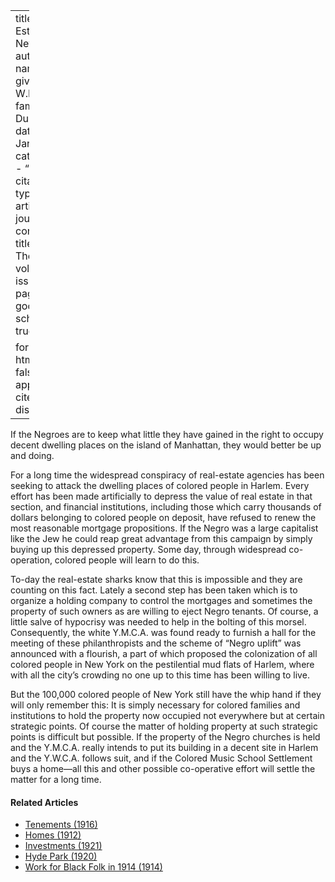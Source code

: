 
---
title: 'Real Estate in New York'
author:
  - name:
      given: W.E.B.
      family: Du Bois
date: Jan. 1914
categories: 
  - ""
citation: 
  type: article-journal
  container-title: The Crisis
  volume: 8
  issue: 3
  page: 128
google-scholar: true

format:
  html:
    toc: false
    appendix-cite-as: display
---



If the Negroes are to keep what little they have gained in the right to occupy decent dwelling places on the island of Manhattan, they would better be up and doing.

For a long time the widespread conspiracy of real-estate agencies has been seeking to attack the dwelling places of colored people in Harlem. Every effort has been made artificially to depress the value of real estate in that section, and financial institutions, including those which carry thousands of dollars belonging to colored people on deposit, have refused to renew the most reasonable mortgage propositions. If the Negro was a large capitalist like the Jew he could reap great advantage from this campaign by simply buying up this depressed property. Some day, through widespread co-operation, colored people will learn to do this.

To-day the real-estate sharks know that this is impossible and they are counting on this fact. Lately a second step has been taken which is to organize a holding company to control the mortgages and sometimes the property of such owners as are willing to eject Negro tenants. Of course, a little salve of hypocrisy was needed to help in the bolting of this morsel. Consequently, the white Y.M.C.A. was found ready to furnish a hall for the meeting of these philanthropists and the scheme of "Negro uplift" was announced with a flourish, a part of which proposed the colonization of all colored people in New York on the pestilential mud flats of Harlem, where with all the city's crowding no one up to this time has been willing to live.

But the 100,000 colored people of New York still have the whip hand if they will only remember this: It is simply necessary for colored families and institutions to hold the property now occupied not everywhere but at certain strategic points. Of course the matter of holding property at such strategic points is difficult but possible. If the property of the Negro churches is held and the Y.M.C.A. really intends to put its building in a decent site in Harlem and the Y.W.C.A. follows suit, and if the Colored Music School Settlement buys a home---all this and other possible co-operative effort will settle the matter for a long time.

<!-- Similar articles start here -->
<div  class="clear-wrap"></div>

#### Related Articles

* [Tenements (1916)](/Volumes/12/02/tenements.html)
* [Homes (1912)](/Volumes/03/05/homes.html)
* [Investments (1921)](/Volumes/22/05/investments.html)
* [Hyde Park (1920)](/Volumes/19/06/hyde_park.html)
* [Work for Black Folk in 1914 (1914)](/Volumes/07/04/work_for_black_folk.html)

<!-- Similar articles end here -->